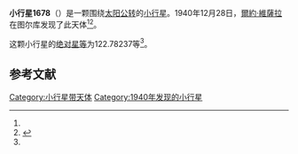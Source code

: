 {{Infobox planet
| bgcolour = #FFFFC0
| name = 1678 Hveen
| symbol = 
| image = 
| caption = 
| discovery = yes
| discovery_ref = 
| discoverer = [[爾約·維薩拉|爾約·維薩拉]]
| discovery_site = [[图尔库|图尔库]] 
| discovered = 1940年12月28日
| designations = yes
| mp_name = 
| named_after = 
| alt_names = 1940 YH/ 1951 YD1 / A919 GA
| mp_category = [[主带小行星|主带小行星]]
| orbit_ref = <ref name="a">[http://ssd.jpl.nasa.gov/sbdb.cgi?sstr=1678 1678 Hveen] {{Wayback|url=http://ssd.jpl.nasa.gov/sbdb.cgi?sstr=1678 |date=20210815202538 }}，小行星數據庫瀏覽器（JPL Small-Body Database Browser）－[[美国国家航空航天局|美国国家航空航天局]]喷气推进实验室</ref>
| epoch = 2456400.5 (2013年4月18日更新)
| aphelion = {{convert|3.5089144|AU|km|3|abbr=on|lk=out}}
| perihelion = {{convert|2.8055704|AU|km|3|abbr=on}}
| semimajor = {{convert|3.1572424|AU|km|3|abbr=on}}
| eccentricity = 0.1113858
| period = 2049.086551 [[日|日]]<br />5.61[[儒略年|儒略年]]
| avg_speed = 
| inclination = 10.18858
| asc_node = 351.72341
| mean_anomaly = 
| arg_peri = 122.78237
| satellites = 
| physical_characteristics = yes
| dimensions = 
| mass = 
| density = 
| surface_grav = 
| escape_velocity = 
| sidereal_day = 
| axial_tilt = 
| pole_ecliptic_lat = 
| pole_ecliptic_lon = 
| albedo = 
| temperatures= 
| temp_name1 = 
| mean_temp_1 = 
| max_temp_1 = 
| temp_name2 = 
| max_temp_2 = 
| spectral_type = 
| abs_magnitude = 122.78237
}}

'''小行星1678'''（{{lang-en|1678 Hveen}}）是一颗围绕[[太阳|太阳]][[公转|公转]]的[[小行星|小行星]]。1940年12月28日，[[爾約·維薩拉|爾約·維薩拉]]在图尔库发现了此天体<ref name="a" /><ref>{{cite news|title=小行星列表|url=http://cfa-www.harvard.edu/iau/lists/NumberedMPs.txt|accessdate=2013-07-08|newspaper=哈佛大学|archive-date=2008-05-17|archive-url=https://web.archive.org/web/20080517010638/http://cfa-www.harvard.edu/iau/lists/NumberedMPs.txt|dead-url=no}}</ref>。

这颗小行星的[[绝对星等|绝对星等]]为122.78237等<ref name="a" />。

==参考文献==
{{reflist}}
{{Minor Planet Number|[[小行星1677|小行星1677]]|[[小行星1679|小行星1679]]}}

{{小天体}}

[[Category:小行星带天体|Category:小行星带天体]]
[[Category:1940年发现的小行星|Category:1940年发现的小行星]]

{{asteroid-stub}}